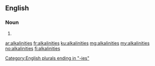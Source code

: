 ==English==

===Noun===
{{head|en|plural}}

# {{plural of|alkalinity|lang=en}}

[[Category:English plurals ending in "-ies"]]

[[ar:alkalinities]]
[[fr:alkalinities]]
[[ku:alkalinities]]
[[mg:alkalinities]]
[[my:alkalinities]]
[[no:alkalinities]]
[[fi:alkalinities]]